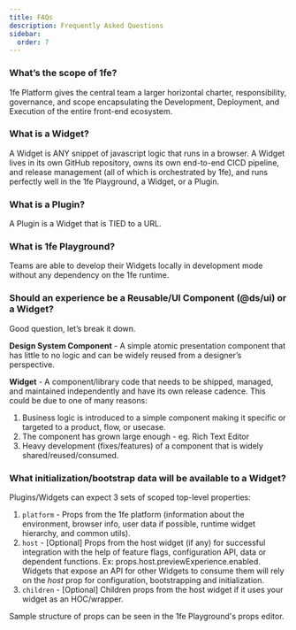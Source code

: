 ```yaml
---
title: FAQs
description: Frequently Asked Questions
sidebar:
  order: 7
---
```


### What’s the scope of 1fe?

1fe Platform gives the central team a larger horizontal charter, responsibility, governance, and scope encapsulating the Development, Deployment, and Execution of the entire front-end ecosystem.

### What is a Widget?

A Widget is ANY snippet of javascript logic that runs in a browser. A Widget lives in its own GitHub repository, owns its own end-to-end CICD pipeline, and release management (all of which is orchestrated by 1fe), and runs perfectly well in the 1fe Playground, a Widget, or a Plugin.

### What is a Plugin?

A Plugin is a Widget that is TIED to a URL.

### What is 1fe Playground?

Teams are able to develop their Widgets locally in development mode without any dependency on the 1fe runtime.

### Should an experience be a Reusable/UI Component (@ds/ui) or a Widget?

Good question, let’s break it down.

**Design System Component** - A simple atomic presentation component that has little to no logic and can be widely reused from a designer’s perspective.

**Widget** - A component/library code that needs to be shipped, managed, and maintained independently and have its own release cadence. This could be due to one of many reasons:

1.  Business logic is introduced to a simple component making it specific or targeted to a product, flow, or usecase.
2.  The component has grown large enough - eg. Rich Text Editor
3.  Heavy development (fixes/features) of a component that is widely shared/reused/consumed.

### What initialization/bootstrap data will be available to a Widget?

Plugins/Widgets can expect 3 sets of scoped top-level properties:

1.  `platform` - Props from the 1fe platform (information about the environment, browser info, user data if possible, runtime widget hierarchy, and common utils).
2.  `host` - [Optional] Props from the host widget (if any) for successful integration with the help of feature flags, configuration API, data or dependent functions. Ex: props.host.previewExperience.enabled. Widgets that expose an API for other Widgets to consume them will rely on the _host_ prop for configuration, bootstrapping and initialization.
3.  `children` - [Optional] Children props from the host widget if it uses your widget as an HOC/wrapper.

Sample structure of props can be seen in the 1fe Playground's props editor.
